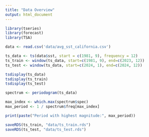 ```yaml
---
title: "Data Overview"
output: html_document
---
```


```r
library(tseries)
library(forecast)
library(TSA)
```

```r
data <- read.csv('data/avg_sst_california.csv')

ts_data <- ts(data$sst, start = c(1981, 9), frequency = 12)
ts_train <- window(ts_data, start=c(1981, 9), end=c(2023, 12))
ts_test <- window(ts_data, start=c(2024, 1), end=c(2024, 12))
```

```r
tsdisplay(ts_data)
tsdisplay(ts_train)
tsdisplay(ts_test)
```

```r
spectrum <- periodogram(ts_data)

max_index <- which.max(spectrum$spec)
max_period <- 1 / spectrum$freq[max_index]

print(paste("Period with highest magnitude:", max_period))
```

```r
saveRDS(ts_train, "data/ts_train.rds")
saveRDS(ts_test, "data/ts_test.rds")
```